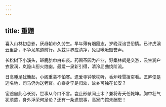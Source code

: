 ```yaml
---
---
---
```

title: 重题
---



喜入山林初息影，厌趋朝市久劳生。早年薄有烟霞志，岁晚深谙世俗情。已许虎溪云里卧，不争龙尾道前行。从兹耳界应清净，免见啾啾毁誉声。

长松树下小溪头，斑鹿胎巾白布裘。药圃茶园为产业，野麋林鹤是交游，云生涧户衣裳润，岚隐山厨火烛幽。最爱一泉新引得，清泠屈曲绕阶流。

日高睡足犹慵起，小阁重衾不怕寒。遗爱寺钟欹枕听，香炉峰雪拨帘看。匡庐便是逃名地，司马仍为送老官。心泰身宁是归处，故乡可独在长安？

宦途自此心长别，世事从今口不言。岂止形骸同土木？兼将寿夭任乾坤。胸中壮气犹须遣，身外浮荣何足论？还有一条遗恨事，高家门馆未酬恩！